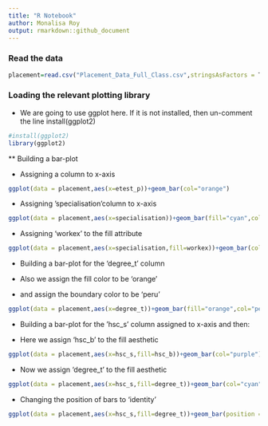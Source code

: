 ```yaml
---
title: "R Notebook"
author: Monalisa Roy
output: rmarkdown::github_document
---
```


### Read the data

```r
placement=read.csv("Placement_Data_Full_Class.csv",stringsAsFactors = T)
```

### Loading the relevant plotting library

* We are going to use ggplot here. If it is not installed, then un-comment the line install(ggplot2) 

```r
#install(ggplot2)
library(ggplot2)
```

** Building a bar-plot

* Assigning a column to x-axis

```r
ggplot(data = placement,aes(x=etest_p))+geom_bar(col="orange")
```


* Assigning ‘specialisation’column to x-axis

```r
ggplot(data = placement,aes(x=specialisation))+geom_bar(fill="cyan",col="orange")
```



* Assigning ‘workex’ to the fill attribute

```r
ggplot(data = placement,aes(x=specialisation,fill=workex))+geom_bar(col="orange")
```



* Building a bar-plot for the ‘degree_t’ column

* Also we assign the fill color to be ‘orange’
* and assign the boundary color to be ‘peru’

```r
ggplot(data = placement,aes(x=degree_t))+geom_bar(fill="orange",col="peru")
```



* Building a bar-plot for the ’hsc_s’ column assigned to x-axis and then:

* Here we assign ‘hsc_b’ to the fill aesthetic

```r
ggplot(data = placement,aes(x=hsc_s,fill=hsc_b))+geom_bar(col="purple")

```

* Now we assign ‘degree_t’ to the fill aesthetic

```r
ggplot(data = placement,aes(x=hsc_s,fill=degree_t))+geom_bar(col="cyan")
```


* Changing  the position of bars to ‘identity’

```r
ggplot(data = placement,aes(x=hsc_s,fill=degree_t))+geom_bar(position ="identity")
```


